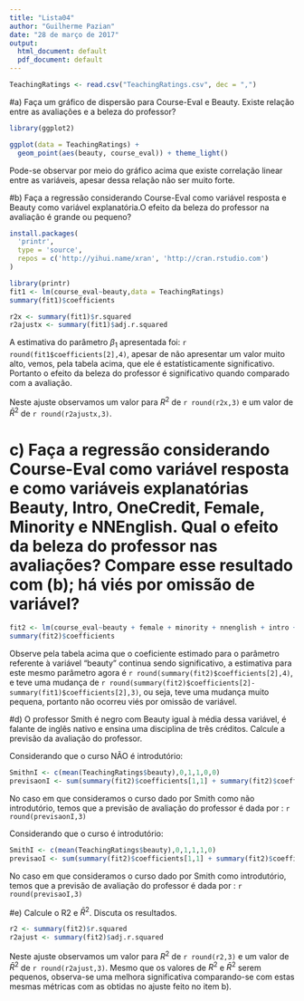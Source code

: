 ```yaml
---
title: "Lista04"
author: "Guilherme Pazian"
date: "28 de março de 2017"
output:
  html_document: default
  pdf_document: default
---
```


```r
TeachingRatings <- read.csv("TeachingRatings.csv", dec = ",")
```

#a) Faça um gráfico de dispersão para Course-Eval e Beauty. Existe relação entre as avaliações e a beleza do professor?


```r
library(ggplot2)

ggplot(data = TeachingRatings) +
  geom_point(aes(beauty, course_eval)) + theme_light()
```
  Pode-se observar por meio do gráfico acima que existe correlação linear entre as variáveis, apesar dessa relação não ser muito forte.
  
  
  
#b) Faça a regressão considerando Course-Eval como variável resposta e Beauty como variável explanatória.O efeito da beleza do professor na avaliação é grande ou pequeno?

```r
install.packages(
  'printr',
  type = 'source',
  repos = c('http://yihui.name/xran', 'http://cran.rstudio.com')
)
```


```r
library(printr)
fit1 <- lm(course_eval~beauty,data = TeachingRatings)
summary(fit1)$coefficients

r2x <- summary(fit1)$r.squared
r2ajustx <- summary(fit1)$adj.r.squared
```
  
  A estimativa do parâmetro $\beta_1$ apresentada foi: `r round(fit1$coefficients[2],4)`, apesar de não apresentar um valor muito alto, vemos, pela tabela acima, que ele é estatísticamente significativo. Portanto o efeito da beleza do professor é significativo quando comparado com a avaliação.
  
  Neste ajuste observamos um valor para $R^2$ de `r round(r2x,3)` e um valor de $\bar{R}^2$ de `r round(r2ajustx,3)`.
  
# c) Faça a regressão considerando Course-Eval como variável resposta e como variáveis explanatórias Beauty, Intro, OneCredit, Female, Minority e NNEnglish. Qual o efeito da beleza do professor nas avaliações? Compare esse resultado com (b); há viés por omissão de variável?


```r
fit2 <- lm(course_eval~beauty + female + minority + nnenglish + intro + onecredit, data = TeachingRatings)
summary(fit2)$coefficients
```

  Observe pela tabela acima que o coeficiente estimado para o parâmetro referente à variável "beauty" continua sendo significativo, a estimativa para este mesmo parâmetro agora é `r round(summary(fit2)$coefficients[2],4) `, e teve uma mudança de `r round(summary(fit2)$coefficients[2]-summary(fit1)$coefficients[2],3)`, ou seja, teve uma mudança muito pequena, portanto não ocorreu viés por omissão de variável.
  
#d) O professor Smith é negro com Beauty igual à média dessa variável, é falante de inglês nativo e ensina uma disciplina de três créditos. Calcule a previsão da avaliação do professor.


Considerando que o curso NÃO é introdutório:

```r
SmithnI <- c(mean(TeachingRatings$beauty),0,1,1,0,0)
previsaonI <- sum(summary(fit2)$coefficients[1,1] + summary(fit2)$coefficients[-1,1] * SmithnI)
```

No caso em que consideramos o curso dado por Smith como não introdutório, temos que a previsão de avaliação do professor é dada por : `r round(previsaonI,3)`



Considerando que o curso é introdutório:

```r
SmithI <- c(mean(TeachingRatings$beauty),0,1,1,1,0)
previsaoI <- sum(summary(fit2)$coefficients[1,1] + summary(fit2)$coefficients[-1,1] * SmithI)
```

No caso em que consideramos o curso dado por Smith como introdutório, temos que a previsão de avaliação do professor é dada por : `r round(previsaoI,3)`




#e) Calcule o R2 e $\bar{R}^2$. Discuta os resultados.

```r
r2 <- summary(fit2)$r.squared
r2ajust <- summary(fit2)$adj.r.squared
```


Neste ajuste observamos um valor para $R^2$ de `r round(r2,3)` e um valor de $\bar{R}^2$ de `r round(r2ajust,3)`. Mesmo que os valores de $R^2$ e $\bar{R}^2$ serem pequenos, observa-se uma melhora significativa comparando-se com estas mesmas métricas com as obtidas no ajuste feito no item b).

